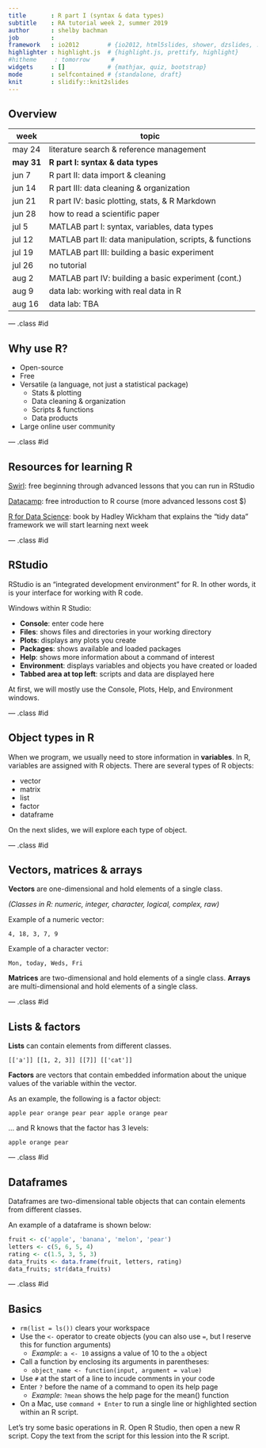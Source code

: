 ```yaml
---
title       : R part I (syntax & data types)
subtitle    : RA tutorial week 2, summer 2019
author      : shelby bachman
job         : 
framework   : io2012        # {io2012, html5slides, shower, dzslides, ...}
highlighter : highlight.js  # {highlight.js, prettify, highlight}
#hitheme     : tomorrow      # 
widgets     : []            # {mathjax, quiz, bootstrap}
mode        : selfcontained # {standalone, draft}
knit        : slidify::knit2slides
---
```


<style>
.title-slide {
  background-color: #bbbcce; /* #EDE0CF; ; #CA9F9D*/
}
strong {
  font-weight: bold;
}
em {
  font-style: italic
}
.title-slide hgroup > h1{
  font-family: 'Oswald';
}

.title-slide hgroup > h2{
  font-family: 'Oswald','Calibri';
}
slide:not(.segue) h2{
  font-family: Trebuchet MS; /*, 'Oswald', sans-serif; */
}
</style>

## Overview

week | topic
--------- |----------
may 24 | literature search & reference management
**may 31**    | **R part I: syntax & data types**
jun 7     | R part II: data import & cleaning
jun 14    | R part III: data cleaning & organization
jun 21    | R part IV: basic plotting, stats, & R Markdown
jun 28    | how to read a scientific paper
jul 5     | MATLAB part I: syntax, variables, data types
jul 12    | MATLAB part II: data manipulation, scripts, & functions
jul 19    | MATLAB part III: building a basic experiment
jul 26    | no tutorial
aug 2     | MATLAB part IV: building a basic experiment (cont.)
aug 9     | data lab: working with real data in R
aug 16    | data lab: TBA

--- .class #id

## Why use R?

- Open-source
- Free
- Versatile (a language, not just a statistical package)
  - Stats & plotting
  - Data cleaning & organization
  - Scripts & functions
  - Data products
- Large online user community

--- .class #id 

## Resources for learning R

[Swirl](https://swirlstats.com/students.html): free beginning through advanced lessons that you can run in RStudio

[Datacamp](https://www.datacamp.com/courses/free-introduction-to-r): free introduction to R course (more advanced lessons cost $)

[R for Data Science](https://r4ds.had.co.nz/): book by Hadley Wickham that explains the "tidy data" framework we will start learning next week

--- .class #id 

## RStudio

RStudio is an "integrated development environment" for R. In other words, it is your interface for working with R code.

Windows within R Studio:

- **Console**: enter code here
- **Files**: shows files and directories in your working directory
- **Plots**: displays any plots you create
- **Packages**: shows available and loaded packages
- **Help**: shows more information about a command of interest
- **Environment**: displays variables and objects you have created or loaded
- **Tabbed area at top left**: scripts and data are displayed here

At first, we will mostly use the Console, Plots, Help, and Environment windows.

--- .class #id

## Object types in R

When we program, we usually need to store information in **variables**. In R, variables are assigned with R objects. There are several types of R objects:

- vector
- matrix
- list
- factor
- dataframe

On the next slides, we will explore each type of object.

--- .class #id

## Vectors, matrices & arrays

**Vectors** are one-dimensional and hold elements of a single class.

*(Classes in R: numeric, integer, character, logical, complex, raw)*

Example of a numeric vector:

`4, 18, 3, 7, 9`

Example of a character vector:

`Mon, today, Weds, Fri` 

**Matrices** are two-dimensional and hold elements of a single class. 
**Arrays** are multi-dimensional and hold elements of a single class.

--- .class #id

## Lists & factors

**Lists** can contain elements from different classes.

`[['a']] [[1, 2, 3]] [[7]] [['cat']]`

**Factors** are vectors that contain embedded information about the unique values of the variable within the vector.

As an example, the following is a factor object:

`apple pear orange pear pear apple orange pear`

... and R knows that the factor has 3 levels: 

`apple orange pear`

--- .class #id

## Dataframes

Dataframes are two-dimensional table objects that can contain elements from different classes. 

An example of a dataframe is shown below:

```r
fruit <- c('apple', 'banana', 'melon', 'pear')
letters <- c(5, 6, 5, 4)
rating <- c(1.5, 3, 5, 3)
data_fruits <- data.frame(fruit, letters, rating)
data_fruits; str(data_fruits)
```

--- .class #id

## Basics

- `rm(list = ls())` clears your workspace
- Use the `<-` operator to create objects (you can also use `=`, but I reserve this for function arguments)
  - *Example*: `a <- 10` assigns a value of 10 to the `a` object
- Call a function by enclosing its arguments in parentheses:
  - `object_name <- function(input, argument = value)`
- Use `#` at the start of a line to incude comments in your code
- Enter `?` before the name of a command to open its help page
  - *Example*: `?mean` shows the help page for the mean() function
- On a Mac, use `command + Enter` to run a single line or highlighted section within an R script.

Let's try some basic operations in R. Open R Studio, then open a new R script. Copy the text from the script for this lession into the R script.

